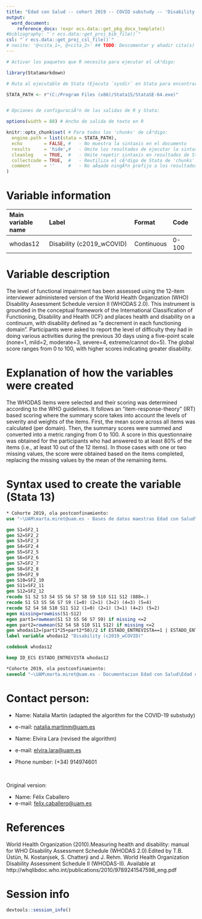 ```yaml
---
title: "Edad con Salud -- cohort 2019 -- COVID substudy -- 'Disability'"
output:
  word_document:
    reference_docx: !expr ecs.data::get_pkg_docx_template()
#bibliography: "`r ecs.data::get_proj_bib_file()`"
csl: "`r ecs.data::get_proj_csl_file()`"
# nocite: '@<cita_1>, @<cita_2>' ## TODO: Descomentar y añadir cita(s) o borrar campo
---
```


```r
# Activar los paquetes que R necesita para ejecutar el cÃ³digo:

library(Statamarkdown)

# Ruta al ejecutable de Stata (Ejecuta `sysdir` en Stata para encontrar la ruta)

STATA_PATH <- r"(C:/Program Files (x86)/Stata15/StataSE-64.exe)"


# Opciones de configuraciÃ³n de las salidas de R y Stata:

options(width = 88) # Ancho de salida de texto en R

knitr::opts_chunk$set( # Para todos los 'chunks' de cÃ³digo:
  engine.path = list(stata = STATA_PATH),
  echo        = FALSE, #   - No muestra la sintaxis en el documento
  results     = 'hide',#   - Omite los resultados de ejecutar la sintaxis
  cleanlog    = TRUE,  #   - Omite repetir sintaxis en resultados de Stata
  collectcode = TRUE,  #   - Reutiliza el cÃ³digo de Stata de 'chunks' anteriores
  comment     = ''     #   - No aÃ±ade ningÃºn prefijo a los resultados
)
```
  

# Variable information

+------------------------+------------------------------------------------------+------------+-------------+
| **Main variable name** | **Label**                                            | **Format** | **Code**    |
+:=======================+:=====================================================+:===========+:============+
| whodas12               | Disability (c2019_wCOVID)                            | Continuous | 0-100       |
+------------------------+------------------------------------------------------+------------+-------------+
  
# Variable description
  
The level of functional impairment has been assessed using the 12-item interviewer administered version of the World Health Organization (WHO) Disability Assessment Schedule version II (WHODAS 2.0). This instrument is grounded in the conceptual framework of the International Classification of Functioning, Disability and Health (ICF) and places health and disability on a continuum, with disability defined as "a decrement in each functioning domain". Participants were asked to report the level of difficulty they had in doing various activities during the previous 30 days using a five-point scale (none=1, mild=2, moderate=3, severe=4, extreme/cannot do=5). The global score ranges from 0 to 100, with higher scores indicating greater disability. 

# Explanation of how the variables were created

The WHODAS items were selected and their scoring was determined according to the WHO guidelines. It follows an "item-response-theory" (IRT) based scoring where the summary score takes into account the levels of severity and weights of the items. First, the mean score across all items was calculated (per domain). Then, the summary scores were summed and converted into a metric ranging from 0 to 100. A score in this questionnaire was obtained for the participants who had answered to at least 80% of the items (i.e., at least 10 out of the 12 items). In those cases with one or two missing values, the score were obtained based on the items completed, replacing the missing values by the mean of the remaining items.

# Syntax used to create the variable (Stata 13)


```stata

* Cohorte 2019, ola postconfinamiento:
use "~\UAM\marta.miret@uam.es - Bases de datos maestras Edad con Salud\Subestudio_COVID\Edad_con_salud_Fichero_Completo.dta"

```

```stata

gen S1=SF2_1
gen S2=SF2_2
gen S3=SF2_3
gen S4=SF2_4
gen S5=SF2_5
gen S6=SF2_6
gen S7=SF2_7
gen S8=SF2_8
gen S9=SF2_9
gen S10=SF2_10
gen S11=SF2_11
gen S12=SF2_12
recode S1 S2 S3 S4 S5 S6 S7 S8 S9 S10 S11 S12 (888=.) 
recode S1 S3 S5 S6 S7 S9 (1=0) (2=1) (3=2) (4=3) (5=4)
recode S2 S4 S8 S10 S11 S12 (1=0) (2=1) (3=1) (4=2) (5=2)
egen missing=rowmiss(S1-S12)
egen part1=rowmean(S1 S3 S5 S6 S7 S9) if missing <=2
egen part2=rowmean(S2 S4 S8 S10 S11 S12) if missing <=2
gen whodas12=(part1*25+part2*50)/2 if ESTADO_ENTREVISTA==1 | ESTADO_ENTREVISTA==9
label variable whodas12 "Disability (c2019_wCOVID)"

```

```stata

codebook whodas12 

```

```stata
keep ID_ECS ESTADO_ENTREVISTA whodas12

*Cohorte 2019, ola postconfinamiento:
saveold "~\UAM\marta.miret@uam.es - Documentacion Edad con Salud\Edad con salud - Subestudio COVID\Outcomes\Outcome datasets\Outcome_disability.dta", replace version(13)

```

# Contact person:

- Name: Natalia Martín (adapted the algorithm for the COVID-19 substudy)
- e-mail: [natalia.martinm@uam.es](mailto:natalia.martinm@uam.es){.email}

- Name: Elvira Lara (revised the algorithm)
- e-mail: [elvira.lara\@uam.es](mailto:elvira.lara@uam.es){.email}
- Phone number: (+34) 914974601

<br>
  
  Original version:
  
- Name: Félix Caballero 
- e-mail: [felix.caballero@uam.es](mailto:felix.caballero@uam.es){.email}

# References

:::{#refs}
World Health Organization (2010).Measuring health and disability: manual for WHO Disability Assessment Schedule (WHODAS 2.0).Edited by T.B. Üstün, N. Kostanjsek, S. Chatterji and J. Rehm. World Health Organization Disability Assessment Schedule II (WHODAS-II). Available at http://whqlibdoc.who.int/publications/2010/9789241547598_eng.pdf
:::
# Session info

```r
devtools::session_info()
```